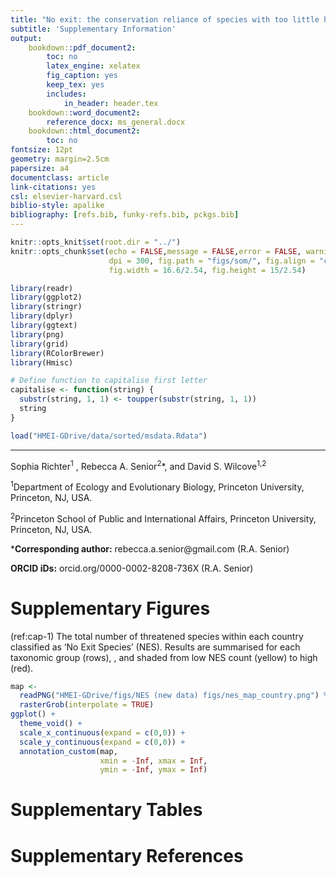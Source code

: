 ```yaml
---
title: "No exit: the conservation reliance of species with too little habitat"
subtitle: 'Supplementary Information'
output:
    bookdown::pdf_document2:
        toc: no
        latex_engine: xelatex
        fig_caption: yes
        keep_tex: yes
        includes:
            in_header: header.tex 
    bookdown::word_document2:
        reference_docx: ms_general.docx
    bookdown::html_document2:
        toc: no
fontsize: 12pt
geometry: margin=2.5cm
papersize: a4
documentclass: article
link-citations: yes
csl: elsevier-harvard.csl
biblio-style: apalike
bibliography: [refs.bib, funky-refs.bib, pckgs.bib]
---
```


```r
knitr::opts_knit$set(root.dir = "../")
knitr::opts_chunk$set(echo = FALSE,message = FALSE,error = FALSE, warning = FALSE,
                      dpi = 300, fig.path = "figs/som/", fig.align = "center", 
                      fig.width = 16.6/2.54, fig.height = 15/2.54)
```

```r
library(readr)
library(ggplot2)
library(stringr)
library(dplyr)
library(ggtext)
library(png)
library(grid)
library(RColorBrewer)
library(Hmisc)

# Define function to capitalise first letter
capitalise <- function(string) {
  substr(string, 1, 1) <- toupper(substr(string, 1, 1))
  string
}
```

```r
load("HMEI-GDrive/data/sorted/msdata.Rdata")
```

_______________________________________________________________________________________

Sophia Richter^1^ , Rebecca A. Senior^2^*, and David S. Wilcove^1,2^

^1^Department of Ecology and Evolutionary Biology, Princeton University, Princeton, NJ, USA.

^2^Princeton School of Public and International Affairs, Princeton University, Princeton, NJ, USA.

*__Corresponding author:__ rebecca.a.senior@gmail.com (R.A. Senior)

__ORCID iDs:__ orcid.org/0000-0002-8208-736X (R.A. Senior)

\pagebreak
\raggedright
\setcounter{tocdepth}{2}
\tableofcontents
\beginsupplement

\pagebreak

# Supplementary Figures

(ref:cap-1) The total number of threatened species within each country classified as 'No Exit Species' (NES). Results are summarised for each taxonomic group (rows), , and shaded from low NES count (yellow) to high (red).

```r
map <- 
  readPNG("HMEI-GDrive/figs/NES (new data) figs/nes_map_country.png") %>% 
  rasterGrob(interpolate = TRUE)
ggplot() +
  theme_void() +
  scale_x_continuous(expand = c(0,0)) +
  scale_y_continuous(expand = c(0,0)) +
  annotation_custom(map,
                    xmin = -Inf, xmax = Inf,
                    ymin = -Inf, ymax = Inf)
```

\pagebreak

# Supplementary Tables

\pagebreak

# Supplementary References

